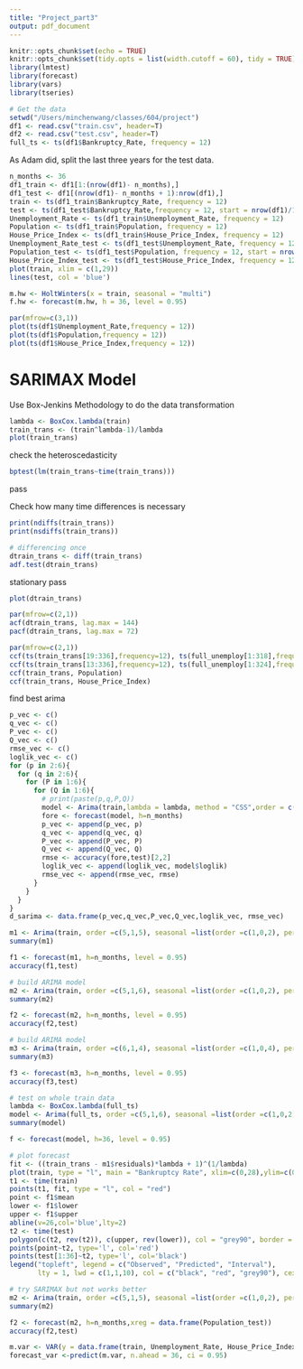 ```yaml
---
title: "Project_part3"
output: pdf_document
---
```


```r
knitr::opts_chunk$set(echo = TRUE)
knitr::opts_chunk$set(tidy.opts = list(width.cutoff = 60), tidy = TRUE)
library(lmtest)
library(forecast)
library(vars)
library(tseries)
```


```r
# Get the data
setwd("/Users/minchenwang/classes/604/project")
df1 <- read.csv("train.csv", header=T)
df2 <- read.csv("test.csv", header=T)
full_ts <- ts(df1$Bankruptcy_Rate, frequency = 12)
```

As Adam did, split the last three years for the test data.
```r
n_months <- 36
df1_train <- df1[1:(nrow(df1)- n_months),]
df1_test <- df1[(nrow(df1)- n_months + 1):nrow(df1),]
train <- ts(df1_train$Bankruptcy_Rate, frequency = 12)
test <- ts(df1_test$Bankruptcy_Rate,frequency = 12, start = nrow(df1)/12 - n_months/12 +1)
Unemployment_Rate <- ts(df1_train$Unemployment_Rate, frequency = 12)
Population <- ts(df1_train$Population, frequency = 12)
House_Price_Index <- ts(df1_train$House_Price_Index, frequency = 12)
Unemployment_Rate_test <- ts(df1_test$Unemployment_Rate, frequency = 12, start = nrow(df1)/12 - n_months/12 +1)
Population_test <- ts(df1_test$Population, frequency = 12, start = nrow(df1)/12 - n_months/12 +1)
House_Price_Index_test <- ts(df1_test$House_Price_Index, frequency = 12, start = nrow(df1)/12 - n_months/12 +1)
plot(train, xlim = c(1,29))
lines(test, col = 'blue')
```


```r
m.hw <- HoltWinters(x = train, seasonal = "multi")
f.hw <- forecast(m.hw, h = 36, level = 0.95)
```



```r
par(mfrow=c(3,1))
plot(ts(df1$Unemployment_Rate,frequency = 12))
plot(ts(df1$Population,frequency = 12))
plot(ts(df1$House_Price_Index,frequency = 12))
```

# SARIMAX Model

Use Box-Jenkins Methodology to do the data transformation
```r
lambda <- BoxCox.lambda(train)
train_trans <- (train^lambda-1)/lambda
plot(train_trans)
```

check the heteroscedasticity
```r
bptest(lm(train_trans~time(train_trans)))
```
pass


Check how many time differences is necessary
```r
print(ndiffs(train_trans))
print(nsdiffs(train_trans))
```

```r
# differencing once
dtrain_trans <- diff(train_trans)
adf.test(dtrain_trans)
```
stationary pass

```r
plot(dtrain_trans)
```

```r
par(mfrow=c(2,1))
acf(dtrain_trans, lag.max = 144)
pacf(dtrain_trans, lag.max = 72)
```


```r
par(mfrow=c(2,1))
ccf(ts(train_trans[19:336],frequency=12), ts(full_unemploy[1:318],frequency=12))
ccf(ts(train_trans[13:336],frequency=12), ts(full_unemploy[1:324],frequency=12))
ccf(train_trans, Population)
ccf(train_trans, House_Price_Index)
```

find best arima
```r
p_vec <- c()
q_vec <- c()
P_vec <- c()
Q_vec <- c()
rmse_vec <- c()
loglik_vec <- c()
for (p in 2:6){
  for (q in 2:6){
    for (P in 1:6){
      for (Q in 1:6){
        # print(paste(p,q,P,Q))
        model <- Arima(train,lambda = lambda, method = "CSS",order = c(p,1,q),seasonal = list(order = c(P,0,Q), period = 12))
        fore <- forecast(model, h=n_months)
        p_vec <- append(p_vec, p)
        q_vec <- append(q_vec, q)
        P_vec <- append(P_vec, P)
        Q_vec <- append(Q_vec, Q)
        rmse <- accuracy(fore,test)[2,2]
        loglik_vec <- append(loglik_vec, model$loglik)
        rmse_vec <- append(rmse_vec, rmse)
      }
    }
  }
}
d_sarima <- data.frame(p_vec,q_vec,P_vec,Q_vec,loglik_vec, rmse_vec)

```
```r
m1 <- Arima(train, order =c(5,1,5), seasonal =list(order =c(1,0,2), period = 12), lambda =lambda, method = 'CSS')
summary(m1)
```

```r
f1 <- forecast(m1, h=n_months, level = 0.95)
accuracy(f1,test)
```

```r
# build ARIMA model
m2 <- Arima(train, order =c(5,1,6), seasonal =list(order =c(1,0,2), period = 12), lambda =lambda, method = 'CSS')
summary(m2)
```

```r
f2 <- forecast(m2, h=n_months, level = 0.95)
accuracy(f2,test)
```

```r
# build ARIMA model
m3 <- Arima(train, order =c(6,1,4), seasonal =list(order =c(1,0,4), period = 12), lambda =lambda, method = 'CSS')
summary(m3)
```

```r
f3 <- forecast(m3, h=n_months, level = 0.95)
accuracy(f3,test)
```



```r
# test on whole train data
lambda <- BoxCox.lambda(full_ts)
model <- Arima(full_ts, order =c(5,1,6), seasonal =list(order =c(1,0,2), period = 12), lambda =lambda, method = 'CSS')
summary(model)
```
```r
f <- forecast(model, h=36, level = 0.95)
```



```r
# plot forecast
fit <- ((train_trans - m1$residuals)*lambda + 1)^(1/lambda)
plot(train, type = "l", main = "Bankruptcy Rate", xlim=c(0,28),ylim=c(0,6))
t1 <- time(train)
points(t1, fit, type = "l", col = "red")
point <- f1$mean
lower <- f1$lower
upper <- f1$upper
abline(v=26,col='blue',lty=2)
t2 <- time(test)
polygon(c(t2, rev(t2)), c(upper, rev(lower)), col = "grey90", border = NA)
points(point~t2, type='l', col='red')
points(test[1:36]~t2, type='l', col='black')
legend("topleft", legend = c("Observed", "Predicted", "Interval"),
       lty = 1, lwd = c(1,1,10), col = c("black", "red", "grey90"), cex = 1)
```

```r
# try SARIMAX but not works better
m2 <- Arima(train, order =c(5,1,5), seasonal =list(order =c(1,0,2), period = 12), lambda =lambda, method = 'CSS',xreg = data.frame(Population))
summary(m2)
```

```r
f2 <- forecast(m2, h=n_months,xreg = data.frame(Population_test))
accuracy(f2,test)
```

```r
m.var <- VAR(y = data.frame(train, Unemployment_Rate, House_Price_Index, Population), p = 5)
forecast_var <-predict(m.var, n.ahead = 36, ci = 0.95)
```


